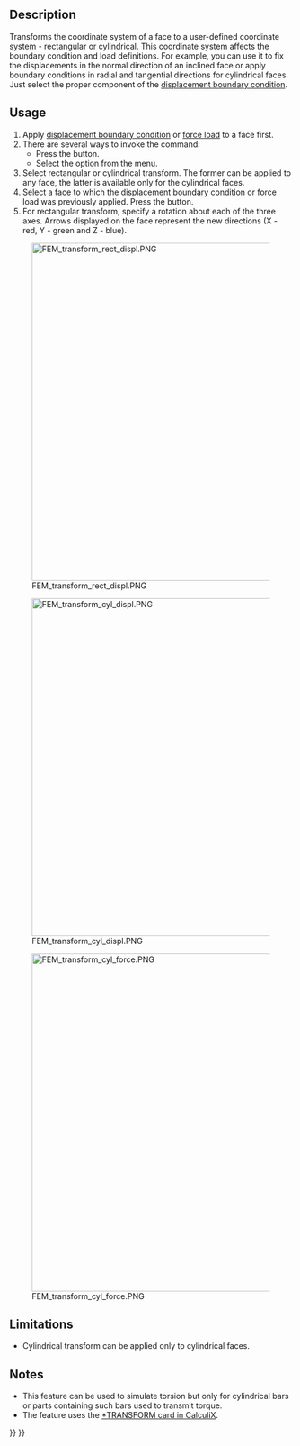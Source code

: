 <languages/>
<translate>

<!--T:4-->
{{Docnav
|[[FEM_ConstraintSectionPrint|Constraint section print]]
|[[FEM_ConstraintFixed|Constraint fixed]]
|[[FEM_Workbench|FEM]]
|IconL=FEM_ConstraintSectionPrint.svg
|IconR=FEM_ConstraintFixed.svg
|IconC=Workbench_FEM.svg
}}

<!--T:1-->
{{GuiCommandContainer|
{{GuiCommand
|Name=FEM ConstraintTransform
|MenuLocation=Model → Geometrical analysis features → Local coordinate system
|Workbenches=[[FEM_Workbench|FEM]]
|SeeAlso=[[FEM_ConstraintPlaneRotation|FEM Constraint plane rotation]]
}}
{{GuiCommandFemInfo
|Solvers=CalculiX
}}
}}

==Description== <!--T:2-->

<!--T:9-->
Transforms the coordinate system of a face to a user-defined coordinate system - rectangular or cylindrical. This coordinate system affects the boundary condition and load definitions. For example, you can use it to fix the displacements in the normal direction of an inclined face or apply boundary conditions in radial and tangential directions for cylindrical faces. Just select the proper component of the [[FEM_ConstraintDisplacement|displacement boundary condition]].

==Usage== <!--T:8-->

<!--T:10-->
# Apply [[FEM_ConstraintDisplacement|displacement boundary condition]] or [[FEM_ConstraintForce|force load]] to a face first.
# There are several ways to invoke the command:
#* Press the {{Button|[[Image:FEM_ConstraintTransform.svg|16px]] [[FEM_ConstraintTransform|Local coordinate system]]}} button.
#* Select the {{MenuCommand|Model → Geometrical analysis features → [[Image:FEM_ConstraintTransform.svg|16px]] Local coordinate system}} option from the menu.
# Select rectangular or cylindrical transform. The former can be applied to any face, the latter is available only for the cylindrical faces.
# Select a face to which the displacement boundary condition or force load was previously applied. Press the {{Button|Add}} button.
# For rectangular transform, specify a rotation about each of the three axes. Arrows displayed on the face represent the new directions (X - red, Y - green and Z - blue).

<!--T:15-->
[[Image:FEM_transform_rect_displ.PNG|600px]]

<!--T:16-->
{{Caption|Rectangular local coordinate system defined for an inclined face. Long thin arrows indicate the global coordinate system, short thick ones represent the local one. Displacement boundary condition with fixed Z displacement (blue axis - perpendicular to the face in the local coordinate system) was applied first (hidden in the picture). This simulates roller support with the part being able to slide along that face.}}

<!--T:17-->
[[Image:FEM_transform_cyl_displ.PNG|600px]]

<!--T:18-->
{{Caption|Cylindrical transformation for a cylindrical face. Global X direction (red) always becomes the local radial direction. Fixing it via displacement boundary condition prevents radial expansion but not rotation around the hole. That would require fixing the tangential direction (Y in global axes). The third direction (global Z) is axial.}}

<!--T:19-->
[[Image:FEM_transform_cyl_force.PNG|600px]]

<!--T:20-->
{{Caption|Cylindrical transformation for a cylindrical face. Force (purple arrows) applied in the global Y direction becomes force applied in the tangential direction - torque. The shaft is twisted.}}

==Limitations== <!--T:11--> 

<!--T:12-->
* Cylindrical transform can be applied only to cylindrical faces.

==Notes== <!--T:13--> 

<!--T:14-->
* This feature can be used to simulate torsion but only for cylindrical bars or parts containing such bars used to transmit torque.
* The feature uses the [https://web.mit.edu/calculix_v2.7/CalculiX/ccx_2.7/doc/ccx/node253.html *TRANSFORM card in CalculiX].


<!--T:5-->
{{Docnav
|[[FEM_ConstraintSectionPrint|Constraint section print]]
|[[FEM_ConstraintFixed|Constraint fixed]]
|[[FEM_Workbench|FEM]]
|IconL=FEM_ConstraintSectionPrint.svg
|IconR=FEM_ConstraintFixed.svg
|IconC=Workbench_FEM.svg
}}

</translate>
{{FEM_Tools_navi{{#translation:}}}}
{{Userdocnavi{{#translation:}}}}